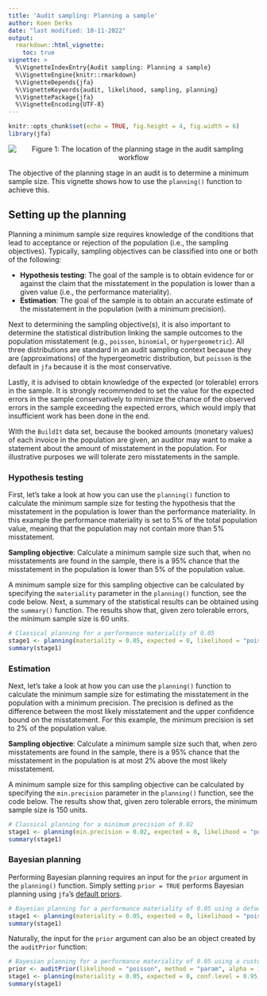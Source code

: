 ```yaml
---
title: 'Audit sampling: Planning a sample'
author: Koen Derks
date: "last modified: 10-11-2022"
output: 
  rmarkdown::html_vignette:
    toc: true
vignette: >
  %\VignetteIndexEntry{Audit sampling: Planning a sample}
  %\VignetteEngine{knitr::rmarkdown}
  %\VignetteDepends{jfa}
  %\VignetteKeywords{audit, likelihood, sampling, planning}
  %\VignettePackage{jfa}
  %\VignetteEncoding{UTF-8}
---
```


```r
knitr::opts_chunk$set(echo = TRUE, fig.height = 4, fig.width = 6)
library(jfa)
```

<center>

![Figure 1: The location of the planning stage in the audit sampling workflow](img/planning.png)\

</center>

The objective of the planning stage in an audit is to determine a minimum sample size. This vignette shows how to use the `planning()` function to achieve this.

## Setting up the planning

Planning a minimum sample size requires knowledge of the conditions that lead to acceptance or rejection of the population (i.e., the sampling objectives). Typically, sampling objectives can be classified into one or both of the following:

- **Hypothesis testing**: The goal of the sample is to obtain evidence for or against the claim that the misstatement in the population is lower than a given value (i.e., the performance materiality).
- **Estimation**: The goal of the sample is to obtain an accurate estimate of the misstatement in the population (with a minimum precision).

Next to determining the sampling objective(s), it is also important to determine the statistical distribution linking the sample outcomes to the population misstatement (e.g., `poisson`, `binomial`, or `hypergeometric`). All three distributions are standard in an audit sampling context because they are (approximations) of the hypergeometric distribution, but `poisson` is the default in `jfa` because it is the most conservative.

Lastly, it is advised to obtain knowledge of the expected (or tolerable) errors in the sample. It is strongly recommended to set the value for the expected errors in the sample conservatively to minimize the chance of the observed errors in the sample exceeding the expected errors, which would imply that insufficient work has been done in the end.

With the `BuildIt` data set, because the booked amounts (monetary values) of each invoice in the population are given, an auditor may want to make a statement about the amount of misstatement in the population. For illustrative purposes we will tolerate zero misstatements in the sample.

### Hypothesis testing

First, let's take a look at how you can use the `planning()` function to calculate the minimum sample size for testing the hypothesis that the misstatement in the population is lower than the performance materiality. In this example the performance materiality is set to 5% of the total population value, meaning that the population may not contain more than 5% misstatement.

**Sampling objective**: Calculate a minimum sample size such that, when no misstatements are found in the sample, there is a 95% chance that the misstatement in the population is lower than 5% of the population value.

A minimum sample size for this sampling objective can be calculated by specifying the `materiality` parameter in the `planning()` function, see the code below. Next, a summary of the statistical results can be obtained using the `summary()` function. The results show that, given zero tolerable errors, the minimum sample size is 60 units.

```r
# Classical planning for a performance materiality of 0.05
stage1 <- planning(materiality = 0.05, expected = 0, likelihood = "poisson", conf.level = 0.95)
summary(stage1)
```

### Estimation

Next, let's take a look at how you can use the `planning()` function to calculate the minimum sample size for estimating the misstatement in the population with a minimum precision. The precision is defined as the difference between the most likely misstatement and the upper confidence bound on the misstatement. For this example, the minimum precision is set to 2% of the population value.

**Sampling objective**: Calculate a minimum sample size such that, when zero misstatements are found in the sample, there is a 95% chance that the misstatement in the population is at most 2% above the most likely misstatement.

A minimum sample size for this sampling objective can be calculated by specifying the `min.precision` parameter in the `planning()` function, see the code below. The results show that, given zero tolerable errors, the minimum sample size is 150 units.

```r
# Classical planning for a minimum precision of 0.02
stage1 <- planning(min.precision = 0.02, expected = 0, likelihood = "poisson", conf.level = 0.95)
summary(stage1)
```

### Bayesian planning

Performing Bayesian planning requires an input for the `prior` argument in the `planning()` function. Simply setting `prior = TRUE` performs Bayesian planning using `jfa`'s [default priors](https://koenderks.github.io/jfa/articles/v4-audit-sampling-prior-distributions.html#default-priors-method-default).

```r
# Bayesian planning for a performance materiality of 0.05 using a default prior
stage1 <- planning(materiality = 0.05, expected = 0, likelihood = "poisson", conf.level = 0.95, prior = TRUE)
summary(stage1)
```

Naturally, the input for the `prior` argument can also be an object created by the `auditPrior` function:

```r
# Bayesian planning for a performance materiality of 0.05 using a custom prior
prior <- auditPrior(likelihood = "poisson", method = "param", alpha = 1, beta = 10)
stage1 <- planning(materiality = 0.05, expected = 0, conf.level = 0.95, prior = prior)
summary(stage1)
```
